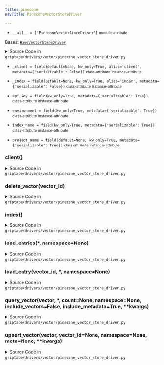 ```yaml
---
title: pinecone
navTitle: PineconeVectorStoreDriver

---
```


-   `__all__ = ['PineconeVectorStoreDriver']` <small>module-attribute</small>  <span id="griptape.drivers.vector.pinecone.__all__"></span> 

<span id="griptape.drivers.vector.pinecone.PineconeVectorStoreDriver"></span>

Bases:
 [`BaseVectorStoreDriver`](./#griptape.drivers.vector.BaseVectorStoreDriver "BaseVectorStoreDriver (griptape.drivers.vector.BaseVectorStoreDriver)")

<details><summary>Source Code in <code>griptape&#47;drivers&#47;vector&#47;pinecone_vector_store_driver.py</code></summary>

```python
@define
class PineconeVectorStoreDriver(BaseVectorStoreDriver):
    api_key: str = field(kw_only=True, metadata={"serializable": True})
    index_name: str = field(kw_only=True, metadata={"serializable": True})
    environment: str = field(kw_only=True, metadata={"serializable": True})
    project_name: Optional[str] = field(default=None, kw_only=True, metadata={"serializable": True})
    _client: Optional[pinecone.Pinecone] = field(
        default=None, kw_only=True, alias="client", metadata={"serializable": False}
    )
    _index: Optional[pinecone.Index] = field(
        default=None, kw_only=True, alias="index", metadata={"serializable": False}
    )

    @lazy_property()
    def client(self) -> pinecone.Pinecone:
        return import_optional_dependency("pinecone").Pinecone(
            api_key=self.api_key,
            environment=self.environment,
            project_name=self.project_name,
        )

    @lazy_property()
    def index(self) -> pinecone.data.index.Index:
        return self.client.Index(self.index_name)

    def upsert_vector(
        self,
        vector: list[float],
        vector_id: Optional[str] = None,
        namespace: Optional[str] = None,
        meta: Optional[dict] = None,
        **kwargs,
    ) -> str:
        vector_id = vector_id or str_to_hash(str(vector))

        params: dict[str, Any] = {"namespace": namespace} | kwargs

        self.index.upsert(vectors=[(vector_id, vector, meta)], **params)  # pyright: ignore[reportArgumentType]

        return vector_id

    def load_entry(self, vector_id: str, *, namespace: Optional[str] = None) -> Optional[BaseVectorStoreDriver.Entry]:
        result = self.index.fetch(ids=[vector_id], namespace=namespace).to_dict()  # pyright: ignore[reportAttributeAccessIssue]
        vectors = list(result["vectors"].values())

        if len(vectors) > 0:
            vector = vectors[0]

            return BaseVectorStoreDriver.Entry(
                id=vector["id"],
                meta=vector["metadata"],
                vector=vector["values"],
                namespace=result["namespace"],
            )
        return None

    def load_entries(self, *, namespace: Optional[str] = None) -> list[BaseVectorStoreDriver.Entry]:
        # This is a hacky way to query up to 10,000 values from Pinecone. Waiting on an official API for fetching
        # all values from a namespace:
        # https://community.pinecone.io/t/is-there-a-way-to-query-all-the-vectors-and-or-metadata-from-a-namespace/797/5

        results = self.index.query(
            vector=self.embedding_driver.embed("", vector_operation="query"),
            top_k=10000,
            include_metadata=True,
            namespace=namespace,
        )

        return [
            BaseVectorStoreDriver.Entry(
                id=r["id"],
                vector=r["values"],
                meta=r["metadata"],
                namespace=results["namespace"],  # pyright: ignore[reportIndexIssue]
            )
            for r in results["matches"]  # pyright: ignore[reportIndexIssue]
        ]

    def query_vector(
        self,
        vector: list[float],
        *,
        count: Optional[int] = None,
        namespace: Optional[str] = None,
        include_vectors: bool = False,
        include_metadata: bool = True,
        **kwargs,
    ) -> list[BaseVectorStoreDriver.Entry]:
        params = {
            "top_k": count or BaseVectorStoreDriver.DEFAULT_QUERY_COUNT,
            "namespace": namespace,
            "include_values": include_vectors,
            "include_metadata": include_metadata,
        } | kwargs

        results = self.index.query(vector=vector, **params)

        return [
            BaseVectorStoreDriver.Entry(
                id=r["id"],
                vector=r["values"],
                score=r["score"],
                meta=r["metadata"],
                namespace=results["namespace"],  # pyright: ignore[reportIndexIssue]
            )
            for r in results["matches"]  # pyright: ignore[reportIndexIssue]
        ]

    def delete_vector(self, vector_id: str) -> NoReturn:
        raise NotImplementedError(f"{self.__class__.__name__} does not support deletion.")
```

</details>

-   `_client = field(default=None, kw_only=True, alias='client', metadata={'serializable': False})` <small>class-attribute</small> <small>instance-attribute</small>  <span id="griptape.drivers.vector.pinecone.PineconeVectorStoreDriver._client"></span> 

-   `_index = field(default=None, kw_only=True, alias='index', metadata={'serializable': False})` <small>class-attribute</small> <small>instance-attribute</small>  <span id="griptape.drivers.vector.pinecone.PineconeVectorStoreDriver._index"></span> 

-   `api_key = field(kw_only=True, metadata={'serializable': True})` <small>class-attribute</small> <small>instance-attribute</small>  <span id="griptape.drivers.vector.pinecone.PineconeVectorStoreDriver.api_key"></span> 

-   `environment = field(kw_only=True, metadata={'serializable': True})` <small>class-attribute</small> <small>instance-attribute</small>  <span id="griptape.drivers.vector.pinecone.PineconeVectorStoreDriver.environment"></span> 

-   `index_name = field(kw_only=True, metadata={'serializable': True})` <small>class-attribute</small> <small>instance-attribute</small>  <span id="griptape.drivers.vector.pinecone.PineconeVectorStoreDriver.index_name"></span> 

-   `project_name = field(default=None, kw_only=True, metadata={'serializable': True})` <small>class-attribute</small> <small>instance-attribute</small>  <span id="griptape.drivers.vector.pinecone.PineconeVectorStoreDriver.project_name"></span> 

<span id="griptape.drivers.vector.pinecone.PineconeVectorStoreDriver.client"></span>

### client()

<details><summary>Source Code in <code>griptape&#47;drivers&#47;vector&#47;pinecone_vector_store_driver.py</code></summary>

```python
@lazy_property()
def client(self) -> pinecone.Pinecone:
    return import_optional_dependency("pinecone").Pinecone(
        api_key=self.api_key,
        environment=self.environment,
        project_name=self.project_name,
    )
```

</details>

<span id="griptape.drivers.vector.pinecone.PineconeVectorStoreDriver.delete_vector"></span>

### delete_vector(vector_id)

<details><summary>Source Code in <code>griptape&#47;drivers&#47;vector&#47;pinecone_vector_store_driver.py</code></summary>

```python
def delete_vector(self, vector_id: str) -> NoReturn:
    raise NotImplementedError(f"{self.__class__.__name__} does not support deletion.")
```

</details>

<span id="griptape.drivers.vector.pinecone.PineconeVectorStoreDriver.index"></span>

### index()

<details><summary>Source Code in <code>griptape&#47;drivers&#47;vector&#47;pinecone_vector_store_driver.py</code></summary>

```python
@lazy_property()
def index(self) -> pinecone.data.index.Index:
    return self.client.Index(self.index_name)
```

</details>

<span id="griptape.drivers.vector.pinecone.PineconeVectorStoreDriver.load_entries"></span>

### load_entries(\*, namespace=None)

<details><summary>Source Code in <code>griptape&#47;drivers&#47;vector&#47;pinecone_vector_store_driver.py</code></summary>

```python
def load_entries(self, *, namespace: Optional[str] = None) -> list[BaseVectorStoreDriver.Entry]:
    # This is a hacky way to query up to 10,000 values from Pinecone. Waiting on an official API for fetching
    # all values from a namespace:
    # https://community.pinecone.io/t/is-there-a-way-to-query-all-the-vectors-and-or-metadata-from-a-namespace/797/5

    results = self.index.query(
        vector=self.embedding_driver.embed("", vector_operation="query"),
        top_k=10000,
        include_metadata=True,
        namespace=namespace,
    )

    return [
        BaseVectorStoreDriver.Entry(
            id=r["id"],
            vector=r["values"],
            meta=r["metadata"],
            namespace=results["namespace"],  # pyright: ignore[reportIndexIssue]
        )
        for r in results["matches"]  # pyright: ignore[reportIndexIssue]
    ]
```

</details>

<span id="griptape.drivers.vector.pinecone.PineconeVectorStoreDriver.load_entry"></span>

### load_entry(vector_id, \*, namespace=None)

<details><summary>Source Code in <code>griptape&#47;drivers&#47;vector&#47;pinecone_vector_store_driver.py</code></summary>

```python
def load_entry(self, vector_id: str, *, namespace: Optional[str] = None) -> Optional[BaseVectorStoreDriver.Entry]:
    result = self.index.fetch(ids=[vector_id], namespace=namespace).to_dict()  # pyright: ignore[reportAttributeAccessIssue]
    vectors = list(result["vectors"].values())

    if len(vectors) > 0:
        vector = vectors[0]

        return BaseVectorStoreDriver.Entry(
            id=vector["id"],
            meta=vector["metadata"],
            vector=vector["values"],
            namespace=result["namespace"],
        )
    return None
```

</details>

<span id="griptape.drivers.vector.pinecone.PineconeVectorStoreDriver.query_vector"></span>

### query_vector(vector, \*, count=None, namespace=None, include_vectors=False, include_metadata=True, \*\*kwargs)

<details><summary>Source Code in <code>griptape&#47;drivers&#47;vector&#47;pinecone_vector_store_driver.py</code></summary>

```python
def query_vector(
    self,
    vector: list[float],
    *,
    count: Optional[int] = None,
    namespace: Optional[str] = None,
    include_vectors: bool = False,
    include_metadata: bool = True,
    **kwargs,
) -> list[BaseVectorStoreDriver.Entry]:
    params = {
        "top_k": count or BaseVectorStoreDriver.DEFAULT_QUERY_COUNT,
        "namespace": namespace,
        "include_values": include_vectors,
        "include_metadata": include_metadata,
    } | kwargs

    results = self.index.query(vector=vector, **params)

    return [
        BaseVectorStoreDriver.Entry(
            id=r["id"],
            vector=r["values"],
            score=r["score"],
            meta=r["metadata"],
            namespace=results["namespace"],  # pyright: ignore[reportIndexIssue]
        )
        for r in results["matches"]  # pyright: ignore[reportIndexIssue]
    ]
```

</details>

<span id="griptape.drivers.vector.pinecone.PineconeVectorStoreDriver.upsert_vector"></span>

### upsert_vector(vector, vector_id=None, namespace=None, meta=None, \*\*kwargs)

<details><summary>Source Code in <code>griptape&#47;drivers&#47;vector&#47;pinecone_vector_store_driver.py</code></summary>

```python
def upsert_vector(
    self,
    vector: list[float],
    vector_id: Optional[str] = None,
    namespace: Optional[str] = None,
    meta: Optional[dict] = None,
    **kwargs,
) -> str:
    vector_id = vector_id or str_to_hash(str(vector))

    params: dict[str, Any] = {"namespace": namespace} | kwargs

    self.index.upsert(vectors=[(vector_id, vector, meta)], **params)  # pyright: ignore[reportArgumentType]

    return vector_id
```

</details>
